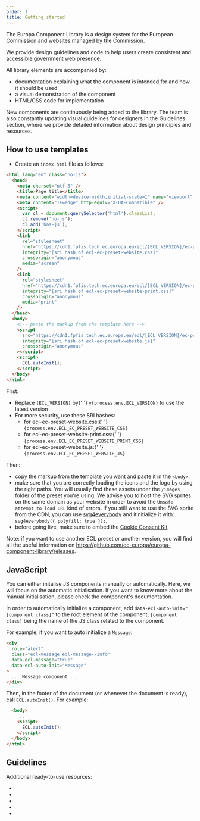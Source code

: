 ```yaml
---
order: 1
title: Getting started
---
```



The Europa Component Library is a design system for the European Commission and websites managed by the Commission.

We provide design guidelines and code to help users create consistent and accessible government web presence.

All library elements are accompanied by:

- documentation explaining what the component is intended for and how it should be used
- a visual demonstration of the component
- HTML/CSS code for implementation

New components are continuously being added to the library. The team is also constantly updating visual guidelines for designers in the Guidelines section, where we provide detailed information about design principles and resources.

## How to use templates

- Create an `index.html` file as follows:

```html
<html lang="en" class="no-js">
  <head>
    <meta charset="utf-8" />
    <title>Page title</title>
    <meta content="width=device-width,initial-scale=1" name="viewport" />
    <meta content="IE=edge" http-equiv="X-UA-Compatible" />
    <script>
      var cl = document.querySelector('html').classList;
      cl.remove('no-js');
      cl.add('has-js');
    </script>
    <link
      rel="stylesheet"
      href="https://cdn1.fpfis.tech.ec.europa.eu/ecl/[ECL_VERSION]/ec-preset-website/styles/ecl-ec-preset-website.css"
      integrity="[sri hash of ecl-ec-preset-website.css]"
      crossorigin="anonymous"
      media="screen"
    />
    <link
      rel="stylesheet"
      href="https://cdn1.fpfis.tech.ec.europa.eu/ecl/[ECL_VERSION]/ec-preset-website/styles/ecl-ec-preset-website-print.css"
      integrity="[sri hash of ecl-ec-preset-website-print.css]"
      crossorigin="anonymous"
      media="print"
    />
  </head>
  <body>
    <!-- paste the markup from the template here -->
    <script
      src="https://cdn1.fpfis.tech.ec.europa.eu/ecl/[ECL_VERSION]/ec-preset-website/scripts/ecl-ec-preset-website.js"
      integrity="[sri hash of ecl-ec-preset-website.js]"
      crossorigin="anonymous"
    ></script>
    <script>
      ECL.autoInit();
    </script>
  </body>
</html>
```

First:

<ul>
  <li>
    Replace <code>[ECL_VERSION]</code> by{' '}
    <code>v{process.env.ECL_VERSION}</code> to use the latest version
  </li>
  <li>
    For more security, use these SRI hashes:
    <ul>
      <li>
        for ecl-ec-preset-website.css:{' '}
        <code>{process.env.ECL_EC_PRESET_WEBSITE_CSS}</code>
      </li>
      <li>
        for ecl-ec-preset-website-print.css:{' '}
        <code>{process.env.ECL_EC_PRESET_WEBSITE_PRINT_CSS}</code>
      </li>
      <li>
        for ecl-ec-preset-website.js:{' '}
        <code>{process.env.ECL_EC_PRESET_WEBSITE_JS}</code>
      </li>
    </ul>
  </li>
</ul>

Then:

- copy the markup from the template you want and paste it in the `<body>`.
- make sure that you are correctly loading the icons and the logo by using the right paths. You will usually find these assets under the `/images` folder of the preset you're using. We advise you to host the SVG sprites on the same domain as your website in order to avoid the `Unsafe attempt to load URL` kind of errors. If you still want to use the SVG sprite from the CDN, you can use [svg4everybody](https://github.com/jonathantneal/svg4everybody) and itinitialize it with: `svg4everybody({ polyfill: true });`.
- before going live, make sure to embed the [Cookie Consent Kit](https://webgate.ec.europa.eu/fpfis/wikis/display/webtools/Cookie%20Consent%20Kit%20-%20Technical%20details).

Note: if you want to use another ECL preset or another version, you will find all the useful information on https://github.com/ec-europa/europa-component-library/releases.

## JavaScript

You can either initalise JS components manually or automatically. Here, we will focus on the automatic initialisation. If you want to know more about the manual initialisation, please check the component's documentation.

In order to automatically initialize a component, add `data-ecl-auto-init="[component class]"` to the root element of the component, `[component class]` being the name of the JS class related to the component.

For example, if you want to auto initialize a `Message`:

```html
<div
  role="alert"
  class="ecl-message ecl-message--info"
  data-ecl-message="true"
  data-ecl-auto-init="Message"
>
  ... Message component ...
</div>
```

Then, in the footer of the document (or whenever the document is ready), call `ECL.autoInit()`. For example:

```html
  <body>
    ...
    <script>
      ECL.autoInit();
    </script>
  </body>
</html>
```

## Guidelines

Additional ready-to-use resources:

- <Link to="/ec/guidelines/typography/" label="Typography" />
- <Link to="/ec/guidelines/colours/" label="Colours" />
- <Link to="/ec/guidelines/images/" label="Images" />
- <Link to="/ec/guidelines/iconography/" label="Iconography" />
- <Link to="/ec/guidelines/spacing/" label="Spacing" />
